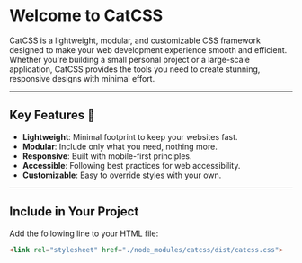 # Welcome to CatCSS

CatCSS is a lightweight, modular, and customizable CSS framework designed to make your web development experience smooth and efficient. Whether you're building a small personal project or a large-scale application, CatCSS provides the tools you need to create stunning, responsive designs with minimal effort.

---

## Key Features 🐾

- **Lightweight**: Minimal footprint to keep your websites fast.
- **Modular**: Include only what you need, nothing more.
- **Responsive**: Built with mobile-first principles.
- **Accessible**: Following best practices for web accessibility.
- **Customizable**: Easy to override styles with your own.

---

## Include in Your Project

Add the following line to your HTML file:

```html
<link rel="stylesheet" href="./node_modules/catcss/dist/catcss.css">
